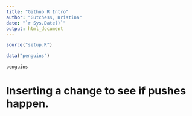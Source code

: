 ---
title: "Github R Intro"
author: "Gutchess, Kristina"
date: "`r Sys.Date()`"
output: html_document
---

```{r}
source("setup.R")
```

```{r}
data("penguins")

penguins

```


# Inserting a change to see if pushes happen. 